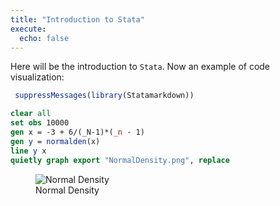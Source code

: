```yaml
---
title: "Introduction to Stata"
execute:
  echo: false
---
```


Here will be the introduction to `Stata`. Now an example of code visualization:

```r
 suppressMessages(library(Statamarkdown))
```

```stata
clear all
set obs 10000
gen x = -3 + 6/(_N-1)*(_n - 1)
gen y = normalden(x)
line y x
quietly graph export "NormalDensity.png", replace
```

![Normal Density](NormalDensity.png)
